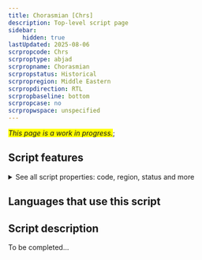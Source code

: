 ```yaml
---
title: Chorasmian [Chrs]
description: Top-level script page
sidebar:
    hidden: true
lastUpdated: 2025-08-06
scrpropcode: Chrs
scrproptype: abjad
scrpropname: Chorasmian
scrpropstatus: Historical
scrpropregion: Middle Eastern
scrpropdirection: RTL
scrpropbaseline: bottom
scrpropcase: no
scrpropwspace: unspecified
---
```


<span style='background-color:yellow'>_This page is a work in progress._</span>;


## Script features

<details>
<summary> See all script properties: code, region, status and more</summary>
<ScriptInfo />
</details>

## Languages that use this script

<WsList script='Chrs' wsMax='5' />

## Script description

To be completed...


